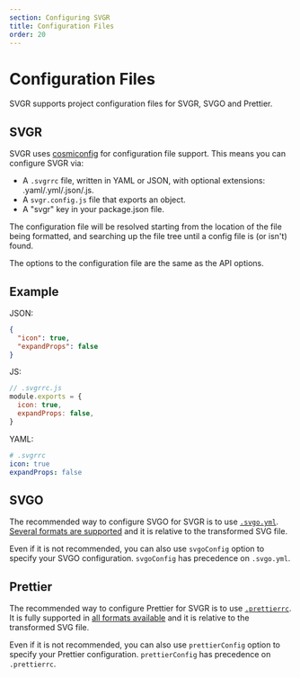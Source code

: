 ```yaml
---
section: Configuring SVGR
title: Configuration Files
order: 20
---
```


# Configuration Files

SVGR supports project configuration files for SVGR, SVGO and Prettier.

<carbon-ad />

## SVGR

SVGR uses [cosmiconfig](https://github.com/davidtheclark/cosmiconfig) for configuration file support. This means you can configure SVGR via:

- A `.svgrrc` file, written in YAML or JSON, with optional extensions: .yaml/.yml/.json/.js.
- A `svgr.config.js` file that exports an object.
- A "svgr" key in your package.json file.

The configuration file will be resolved starting from the location of the file being formatted, and searching up the file tree until a config file is (or isn't) found.

The options to the configuration file are the same as the API options.

## Example

JSON:

```json
{
  "icon": true,
  "expandProps": false
}
```

JS:

```js
// .svgrrc.js
module.exports = {
  icon: true,
  expandProps: false,
}
```

YAML:

```yml
# .svgrrc
icon: true
expandProps: false
```

## SVGO

The recommended way to configure SVGO for SVGR is to use [`.svgo.yml`](https://github.com/svg/svgo/blob/master/.svgo.yml). [Several formats are supported](./packages/core/src/plugins/svgo.js) and it is relative to the transformed SVG file.

Even if it is not recommended, you can also use `svgoConfig` option to specify your SVGO configuration. `svgoConfig` has precedence on `.svgo.yml`.

## Prettier

The recommended way to configure Prettier for SVGR is to use [`.prettierrc`](https://prettier.io/docs/en/configuration.html). It is fully supported in [all formats available](https://prettier.io/docs/en/configuration.html) and it is relative to the transformed SVG file.

Even if it is not recommended, you can also use `prettierConfig` option to specify your Prettier configuration. `prettierConfig` has precedence on `.prettierrc`.
